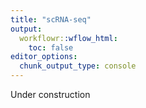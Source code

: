 ```yaml
---
title: "scRNA-seq"
output:
  workflowr::wflow_html:
    toc: false
editor_options:
  chunk_output_type: console
---
```


<div class="alert alert-warning">Under construction</div>
